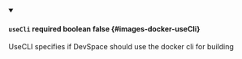 
<details className="config-field" data-expandable="false" open>
<summary>

#### `useCli` <span className="config-field-required" data-required="false">required</span> <span className="config-field-type">boolean</span> <span className="config-field-default">false</span> <span className="config-field-enum"></span> {#images-docker-useCli}

UseCLI specifies if DevSpace should use the docker cli for building

</summary>



</details>
